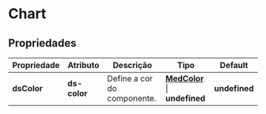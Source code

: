 
<Meta title="Components/Core/Chart Bar/Usage" />

# Chart

## Propriedades

| Propriedade  | Atributo     | Descrição                     | Tipo                                                                                                                   | Default       |
| ------------ | ------------ | ----------------------------- | ---------------------------------------------------------------------------------------------------------------------- | ------------- |
| **dsColor**  | **ds-color** | Define a cor do componente.   | **[MedColor](http://desenv.ordomederi.com/templarios/?path=/story/enums-enums--page#medcolors)** \| **undefined**      | **undefined** |
